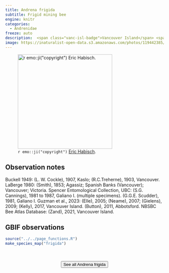 ```yaml
---
title: Andrena frigida
subtitle: Frigid mining bee
engine: knitr
categories:
  - Andrenidae
freeze: auto
description:  <span class="vanc-isl-badge">Vancouver Island</span> <span class="lower-mainland-badge">Lower Mainland</span> <span class="gali-badge">Galiano</span>
image: https://inaturalist-open-data.s3.amazonaws.com/photos/119442385/medium.jpg
---
```

![`r emo::ji("copyright")` [Eric Habisch ](https://inaturalist.ca/photos/119442385).](https://inaturalist-open-data.s3.amazonaws.com/photos/119442385/medium.jpg){height=300}

## Observation notes  
Buckell 1949: (L. W. Cockle), 1907, <span class="hl-place-name">Kaslo</span>; (R.C.Treherne), 1903, <span class="hl-place-name">Vancouver</span>. LaBerge 1980: (Smith), 1853; <span class="hl-place-name">Agassiz</span>; <span class="hl-place-name">Spanish Banks</span> (<span class="hl-place-name">Vancouver</span>); <span class="hl-place-name">Vancouver</span>; <span class="hl-place-name">Victoria</span>. Spencer Entomological Collection, UBC: (S.G. Cannings), 1981 to 1987, Galiano I. (multiple specimens). (G.G.E. Scudder), 1981, Galiano I. Guzman et al., 2023: (Elle), 2005; (Neame), 2007; (Gielens), 2009; (Kelly), 2017, <span class="hl-place-name"><span class="hl-place-name"><span class="hl-place-name">Vancouver</span> Is</span>land</span>. (Button), 2011, <span class="hl-place-name">Abbotsford</span>. NBSBC Bee Atlas Database: (Zand), 2021, <span class="hl-place-name"><span class="hl-place-name"><span class="hl-place-name">Vancouver</span> Is</span>land</span>.

## GBIF observations  


```r
source("../../page_functions.R")
make_species_map("frigida")
```
<br><br>
<center>


<a href="https://inaturalist.ca/observations?place_id=7085&quality_grade=research&subview=map&taxon_id=198991"><button type="button" class="btn btn-secondary">See all Andrena frigida <i class="fa-solid fa-arrow-up-right-from-square"></i> </button></a>
</center>

